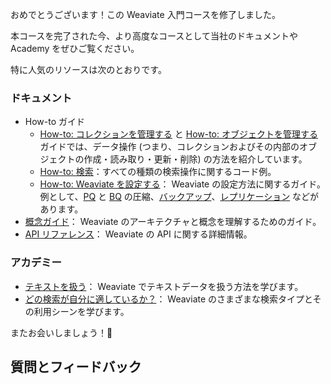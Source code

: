おめでとうございます！この Weaviate 入門コースを修了しました。

本コースを完了された今、より高度なコースとして当社のドキュメントや Academy をぜひご覧ください。

特に人気のリソースは次のとおりです。

### ドキュメント

- How-to ガイド
    - [How-to: コレクションを管理する](/weaviate/manage-collections/index.mdx) と [How-to: オブジェクトを管理する](/weaviate/manage-objects/index.mdx) ガイドでは、データ操作 (つまり、コレクションおよびその内部のオブジェクトの作成・読み取り・更新・削除) の方法を紹介しています。
    - [How-to: 検索](/weaviate/search/index.mdx)：すべての種類の検索操作に関するコード例。
    - [How-to: Weaviate を設定する](/weaviate/configuration/index.mdx)： Weaviate の設定方法に関するガイド。例として、[PQ](/weaviate/configuration/compression/pq-compression.md) と [BQ](/weaviate/configuration/compression/bq-compression.md) の圧縮、[バックアップ](/deploy/configuration/backups.md)、[レプリケーション](/deploy/configuration/replication.md) などがあります。
- [概念ガイド](/weaviate/concepts/index.md)： Weaviate のアーキテクチャと概念を理解するためのガイド。
- [API リファレンス](/weaviate/api/index.mdx)： Weaviate の API に関する詳細情報。

### アカデミー

- [テキストを扱う](/academy/js/starter_text_data)： Weaviate でテキストデータを扱う方法を学びます。
- [どの検索が自分に適しているか？](/academy/js/standalone/which-search)： Weaviate のさまざまな検索タイプとその利用シーンを学びます。



<CTASocials />

またお会いしましょう！👋

## 質問とフィードバック


<DocsFeedback/>